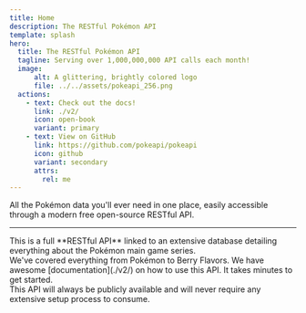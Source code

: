 ```yaml
---
title: Home
description: The RESTful Pokémon API
template: splash
hero:
  title: The RESTful Pokémon API
  tagline: Serving over 1,000,000,000 API calls each month!
  image:
      alt: A glittering, brightly colored logo
      file: ../../assets/pokeapi_256.png
  actions:
    - text: Check out the docs!
      link: ./v2/
      icon: open-book
      variant: primary
    - text: View on GitHub
      link: https://github.com/pokeapi/pokeapi
      icon: github
      variant: secondary
      attrs:
        rel: me
---
```


<div class="text-2xl text-center leading-[1.8]">
All the Pokémon data you'll ever need in one place, easily accessible through a modern free open-source RESTful API.
</div>

---


<CardGrid stagger>
  <Card title="What is this?" icon="puzzle">
    This is a full **RESTful API** linked to an extensive database detailing everything about the Pokémon main game series.
    <br/>
    We've covered everything from Pokémon to Berry Flavors.
  </Card>
  <Card title="Where do I start?" icon="rocket">
    We have awesome [documentation](./v2/) on how to use this API. It takes minutes to get started.
    <br/>
    This API will always be publicly available and will never require any extensive setup process to consume.
  </Card>
</CardGrid>
